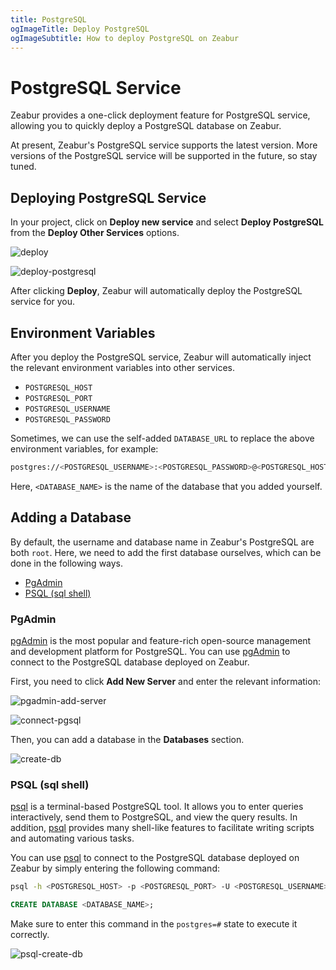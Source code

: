 ```yaml
---
title: PostgreSQL
ogImageTitle: Deploy PostgreSQL
ogImageSubtitle: How to deploy PostgreSQL on Zeabur
---
```



# PostgreSQL Service

Zeabur provides a one-click deployment feature for PostgreSQL service, allowing you to quickly deploy a PostgreSQL database on Zeabur.

<Callout type="info" emoji="ℹ️">
  At present, Zeabur's PostgreSQL service supports the latest version.
  More versions of the PostgreSQL service will be supported in the future, so stay tuned.
</Callout>

## Deploying PostgreSQL Service

In your project, click on **Deploy new service** and select **Deploy PostgreSQL** from the **Deploy Other Services** options.

![deploy](/framework/deploy.png)

![deploy-postgresql](/databases/deploy-postgresql.en-US.png)

After clicking **Deploy**, Zeabur will automatically deploy the PostgreSQL service for you.

## Environment Variables

After you deploy the PostgreSQL service, Zeabur will automatically inject the relevant environment variables into other services.

 - `POSTGRESQL_HOST`
 - `POSTGRESQL_PORT`
 - `POSTGRESQL_USERNAME`
 - `POSTGRESQL_PASSWORD`

Sometimes, we can use the self-added `DATABASE_URL` to replace the above environment variables, for example:

```bash copy
postgres://<POSTGRESQL_USERNAME>:<POSTGRESQL_PASSWORD>@<POSTGRESQL_HOST>:<POSTGRESQL_PORT>/<DATABASE_NAME>
```

Here, `<DATABASE_NAME>` is the name of the database that you added yourself.

## Adding a Database

By default, the username and database name in Zeabur's PostgreSQL are both `root`. Here, we need to add the first database ourselves, which can be done in the following ways.

 - [PgAdmin](#pgadmin)
 - [PSQL (sql shell)](#psql-sql-shell)

### PgAdmin

[pgAdmin](https://www.pgadmin.org/) is the most popular and feature-rich open-source management and development platform for PostgreSQL. You can use [pgAdmin](https://www.pgadmin.org/) to connect to the PostgreSQL database deployed on Zeabur.

First, you need to click **Add New Server** and enter the relevant information:

![pgadmin-add-server](/databases/pgsql/pgadmin-add-server.jpg)

![connect-pgsql](/databases/pgsql/connect-pgsql.png)

Then, you can add a database in the **Databases** section.

![create-db](/databases/pgsql/create-db.png)

### PSQL (sql shell)

[psql](https://www.postgresql.org/docs/current/app-psql.html) is a terminal-based PostgreSQL tool. It allows you to enter queries interactively, send them to PostgreSQL, and view the query results. In addition, [psql](https://www.postgresql.org/docs/current/app-psql.html) provides many shell-like features to facilitate writing scripts and automating various tasks.

You can use [psql](https://www.postgresql.org/docs/current/app-psql.html) to connect to the PostgreSQL database deployed on Zeabur by simply entering the following command:

```bash copy
psql -h <POSTGRESQL_HOST> -p <POSTGRESQL_PORT> -U <POSTGRESQL_USERNAME> -W
```

```sql copy
CREATE DATABASE <DATABASE_NAME>;
```

Make sure to enter this command in the `postgres=#` state to execute it correctly.

![psql-create-db](/databases/pgsql/psql-create-db.png)
